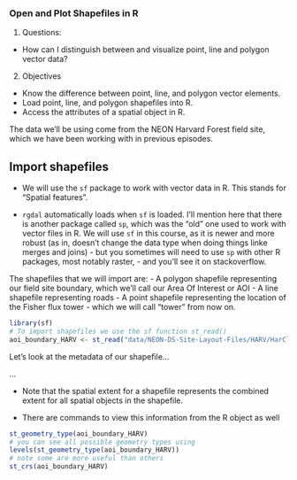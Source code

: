 ### Open and Plot Shapefiles in R

1. Questions:
  - How can I distinguish between and visualize point, line and polygon vector data?

2. Objectives

  - Know the difference between point, line, and polygon vector elements.
  - Load point, line, and polygon shapefiles into R.
  - Access the attributes of a spatial object in R.

The data we'll be using come from the NEON Harvard Forest field site, which we have been working with in previous episodes.

## Import shapefiles

- We will use the `sf` package to work with vector data in R. This stands for "Spatial features".

- `rgdal` automatically loads when `sf` is loaded. I'll mention here that there is another package called `sp`, which was the "old" one used to work with vector files in R. We will use `sf` in this course, as it is newer and more robust (as in, doesn't change the data type when doing things linke merges and joins) - but you sometimes will need to use `sp` with other R packages, most notably raster, - and you'll see it on stackoverflow. 


The shapefiles that we will import are:
- A polygon shapefile representing our field site boundary, which we'll call our Area Of Interest or AOI
- A line shapefile representing roads
- A point shapefile representing the location of the Fisher flux tower - which we will call "tower" from now on.


```r
library(sf)
# To import shapefiles we use the sf function st_read()
aoi_boundary_HARV <- st_read("data/NEON-DS-Site-Layout-Files/HARV/HarClip_UTMZ18.shp")
```

Let's look at the metadata of our shapefile...


...

- Note that the spatial extent for a shapefile represents the combined extent for all spatial objects in the shapefile.


- There are commands to view this information from the R object as well

```r
st_geometry_type(aoi_boundary_HARV)
# you can see all possible geometry types using
levels(st_geometry_type(aoi_boundary_HARV))
# note some are more useful than others
st_crs(aoi_boundary_HARV)
```

